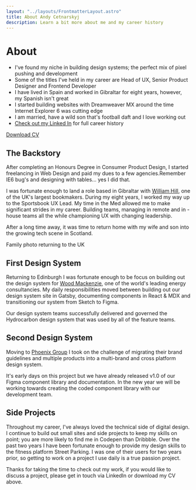 ```yaml
---
layout: "../layouts/FrontmatterLayout.astro"
title: About Andy Cetnarskyj
description: Learn a bit more about me and my career history
---
```

 <main class="prose | flow"  id="main-content">

# About

- I've found my niche in building design systems; the perfect mix of pixel pushing and development
- Some of the titles I've held in my career are Head of UX, Senior Product Designer and Frontend Developer
- I have lived in Spain and worked in Gibraltar for eight years, however, my Spanish isn't great
- I started building websites with Dreamweaver MX around the time Internet Explorer 6 was cutting edge
- I am married, have a wild son that's football daft and I love working out
- [Check out my Linked In](https://www.linkedin.com/in/andrewcetnarskyj/ "Andrew Cetnarskyj Linked In") for full career history

<div class="container--button">
<a href="/Andrew-Cetnarskyj-Feb23-m.pdf" target="_blank" rel="noreferrer" class="button button--primary">Download CV</a>
</div>

## The Backstory
After completing an Honours Degree in Consumer Product Design, I started freelancing in Web Design and paid my dues to a few agencies.Remember IE6 bug's and designing with tables... yes I did that.

I was fortunate enough to land a role based in Gibraltar with <a href="https://www.williamhill.com" target="_blank" rel="external noreferrer" title="William Hill website">William Hill</a>, one of the UK's largest bookmakers. During my eight years, I worked my way up to the  Sportsbook UX Lead. My time in the Med allowed me to make significant strides in my career. Building teams, managing in remote and in -house teams all the while championing UX with changing leadership.

After a long time away, it was time to return home with my wife and son into the growing tech scene in Scotland.

Family photo returning to the UK

## First Design System
Returning to Edinburgh I was fortunate enough to be focus on building out the design system for  [Wood Mackenzie](https://www.woodmac.com), one of the world's leading energy consultancies. My daily responsibilities moved between building out our design system site in Gatsby, documenting components in React & MDX and transitioning our system from Sketch to Figma.

Our design system teams successfully delivered and governed the Hydrocarbon design system that was used by all of the feature teams.

## Second Design System
Moving to [Phoenix Group](https://thephoenixgroup.com) I took on the challenge of migrating their brand guidelines and multiple products into a multi-brand and cross platform design system.

It's early days on this project but we have already released v1.0 of our Figma component library and documentation. In the new year we will be working towards creating the coded component library with our development team.

## Side Projects
Throughout my career, I've always loved the technical side of digital design. I continue to build out small sites and side projects to keep my skills on point; you are more likely to find me in Codepen than Dribbble. Over the past two years I have been fortunate enough to provide my design skills to the fitness platform  Street Parking. I was one of their users for two years prior, so getting to work on a project I use daily is a true passion project.

Thanks for taking the time to check out my work, if you would like to discuss a project, please get in touch via LinkedIn  or download my CV above.

</main>